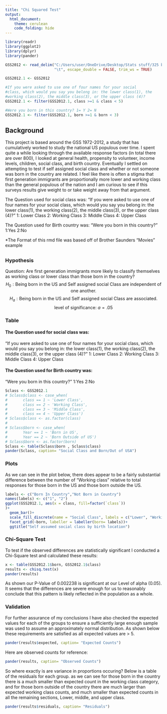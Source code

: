 ```yaml
---
title: "Chi Squared Test"
output: 
  html_document:
    theme: cerulean
    code_folding: hide
---
```



<!-- Directions

Come up with a chi squared test analysis of your own creation. 

* Write the Background and clearly state your question. Then collect data and perform the chi-squared test analysis in order to answer your question. Use the proper order of first, ask the question, then second, figure out the answer.

* You can use data from 
    - An R data set
    - the internet (like weather data, Facebook data, or sports data) 
    - your own experiment 
    - your own observational study
* However,     
    - Do not violate the "Human Subjects Rules" of the university: http://www.byui.edu/executive-strategy-and-planning/institutional-research/research-and-assessments/research-and-surveys

* You need a sample size large enough to meet the requirements of the chi squared test. Unfortunately, the sample size is completely dependent on the situation you select. A good rule of thumb is 10 observations per "combination-group" in your data.

-->

```r
library(readr)
library(ggplot2)
library(dplyr)
library(pander)
```

```r
GSS2012 <- read_delim("C:/Users/user/OneDrive/Desktop/Stats stuff/325 book/Statistics-Notebook-master/Data/GSS2012.csv", 
                      "\t", escape_double = FALSE, trim_ws = TRUE)

GSS2012.1 <- GSS2012

#If you were asked to use one of four names for your social 
#class, which would you say you belong in: the lower class(1), the 
#working class(2), the middle class(3), or the upper class (4)?
GSS2012.1 <- filter(GSS2012.1, class >=1 & class < 5)

#Were you born in this country? 1= Y 2= N
GSS2012.1 <- filter(GSS2012.1, born >=1 & born < 3)
```
## Background

This project is based around the GSS 1972-2012, a study that has cumulatively worked to study the national US populous over time. I spent quite a while looking through the available response factors (in total there are over 800), I looked at general health, propensity to volunteer, income levels, children, social class, and birth country. Eventually I settled on attempting to test if self assigned social class and whether or not someone was born in the country are related. I feel like there is often a stigma that first generation immigrants are proportionally more lower and working class than the general populous of the nation and I am curious to see if this surveys results give weight to or take weight away from that argument.

The Question used for social class was:
"If you were asked to use one of four names for your social 
class, which would you say you belong in: the lower class(1), the 
working class(2), the middle class(3), or the upper class (4)? "
1: Lower Class
2: Working Class
3: Middle Class
4: Upper Class

The Question used for Birth country was:
"Were you born in this country?" 
1:Yes
2:No


*The Format of this rmd file was based off of Brother Saunders "Movies" example

## {.tabset .tabset-pills .tabset-fade}

### Hypothesis
Question: Are first generation immigrants more likely to classify themselves as working class or lower class than those born in the country? 
$$
H_0: \text{Being born in the US and Self assigned social Class are independent of one another.}
$$
$$
H_a: \text{Being born in the US and Self assigned social Class are associated.}
$$
$$
\text{level of significance: } a = .05
$$

### Table

#### The Question used for social class was:
"If you were asked to use one of four names for your social 
class, which would you say you belong in: the lower class(1), the 
working class(2), the middle class(3), or the upper class (4)? "
1: Lower Class
2: Working Class
3: Middle Class
4: Upper Class

#### The Question used for Birth country was:
"Were you born in this country?" 
1:Yes
2:No

```r
Sclass <- GSS2012.1
# Sclass$class <- case_when(
#       class == 1 ~ 'Lower Class',
#       class == 2 ~ 'Working Class',
#       class == 3 ~ 'Middle Class',
#       class == 4 ~ 'Upper Class')
# Sclass$class <- as.factor(class) 
# 
# Sclass$born <- case_when(
#       Year == 1 ~ 'Born in US',
#       Year == 2 ~ 'Born Outside of US')
# Sclass$born <- as.factor(born)
Sclass <- table(Sclass$born , Sclass$class)
pander(Sclass, caption= "Social Class and Born/Out of USA")
```

### Plots
As we can see in the plot below, there does appear to be a fairly substantial difference between the number of "Working class" relative to total responses for those born in the US and those born outside the US.
```r
labels <- c("Born In Country","Not Born in Country")
names(labels) <- c("1", "2")
ggplot(GSS2012.1, aes(x = class, fill=factor(`class`))
)+ 
  geom_bar()+
  scale_fill_discrete(name = "Social Class", labels = c("Lower", "Working", "Middle", "Upper"))+
  facet_grid(~born, labeller = labeller(born= labels))+
  ggtitle("Self assumed social class by birth location")
```


### Chi-Square Test
To test if the observed differences are statistically significant I conducted a Chi-Square test and calculated these results:
```r
x <- table(GSS2012.1$born, GSS2012.1$class)
results <- chisq.test(x)
pander(results)
```

As shown our P-Value of 0.002238 is significant at our Level of alpha (0.05). It seems that the differences are severe enough for us to reasonably conclude that this pattern is likely reflected in the population as a whole.


### Validation
For further assurance of my conclusions I have also checked the expected values for each of the groups to ensure a sufficiently large enough sample was used to assume an approximately normal distribution. As shown below these requirements are satisfied as all expected values are > 5.
```r
pander(results$expected, caption= "Expected Counts")
```

Here are observed counts for reference:
```r
pander(results, caption= "Observed Counts")
```




So where exactly is are variance in proportions occuring? Below is a table of the residuals for each group. as we can see for those born in the country there is a much smaller than expected count in the working class category, and for those born outside of the country there are much larger than expected working class counts, and much smaller than expected counts in all the remaining sections, Lower, middle, and upper class.

```r
pander(results$residuals, caption= "Residuals")
```



